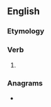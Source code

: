 ==English==

===Etymology===
{{suffix|en|raise|eth}}

===Verb===
{{head|en|verb form}}

# {{en-archaic third-person singular of|raise}}

===Anagrams===
* {{anagrams|en|Heratis|Taheris|ariseth|hastier|sheriat}}